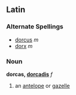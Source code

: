 ==Latin==
===Alternate Spellings===
*[[dorcus]] ''m''
*[[dorx]] ''m''
===Noun===
'''dorcas, [[Wiktionary Appendix:Latin third declension|dorcadis]]''' ''f''

#an [[antelope]] or [[gazelle]]